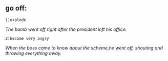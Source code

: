 == go off: ==
 1)explode
''The bomb went off right after the president left his office.''       
 2)become very angry
''When the boss came to know about the scheme,he went off, shouting and throwing everything away.''